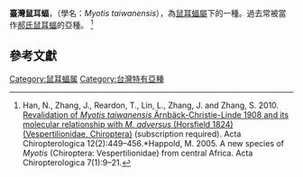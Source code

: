 {{multiple issues|
{{expand|time=2014-05-07T08:04:58+00:00}}
{{expert-subject|time=2014-05-07T08:04:58+00:00}}
{{refimprove|time=2014-05-07T08:04:58+00:00}}
}}
{{Speciesbox
| image = 
| image_caption = 
| status = 
| status_system = 
| genus = Myotis
| species = taiwanensis
| authority = 
| synonyms = 
|}}

'''臺灣鼠耳蝠'''，（學名：''Myotis taiwanensis ''），為[[鼠耳蝠屬|鼠耳蝠屬]]下的一種。過去常被當作[[郝氏鼠耳蝠|郝氏鼠耳蝠]]的亞種。
<ref>Han, N., Zhang, J., Reardon, T., Lin, L., Zhang, J. and Zhang, S. 2010. [http://www.bioone.org/doi/full/10.3161/150811010X538016 Revalidation of ''Myotis taiwanensis'' Ärnbäck-Christie-Linde 1908 and its molecular relationship with ''M. adversus'' (Horsfield 1824) (Vespertilionidae, Chiroptera)] (subscription required). Acta Chiropterologica 12(2):449–456.*Happold, M. 2005. A new species of ''Myotis'' (Chiroptera: Vespertilionidae) from central Africa. Acta Chiropterologica 7(1):9–21.</ref>

==參考文獻==
{{Reflist}}
{{Taxonbar|from=Q6948059}}

[[Category:鼠耳蝠属|Category:鼠耳蝠属]]
[[Category:台灣特有亞種|Category:台灣特有亞種]]